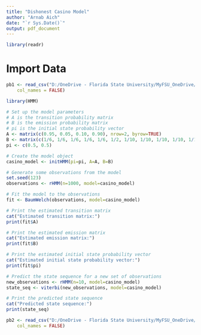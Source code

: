 ```yaml
---
title: "Dishonest Casino Model"
author: "Arnab Aich"
date: "`r Sys.Date()`"
output: pdf_document
---
```


```r
library(readr)
```
# Import Data
```r
pb1 <- read_csv("D:/OneDrive - Florida State University/MyFSU_OneDrive/FSU Course Work/5635/Datasets/hmm_pb1.csv", 
    col_names = FALSE)

```

```r
library(HMM)

# Set up the model parameters
# A is the transition probability matrix
# B is the emission probability matrix
# pi is the initial state probability vector
A <- matrix(c(0.95, 0.05, 0.10, 0.90), nrow=2, byrow=TRUE)
B <- matrix(c(1/6, 1/6, 1/6, 1/6, 1/6, 1/2, 1/10, 1/10, 1/10, 1/10, 1/10, 1/2), nrow=2, byrow=TRUE)
pi <- c(0.5, 0.5)

# Create the model object
casino_model <- initHMM(pi=pi, A=A, B=B)

# Generate some observations from the model
set.seed(123)
observations <- rHMM(n=1000, model=casino_model)

# Fit the model to the observations
fit <- BaumWelch(observations, model=casino_model)

# Print the estimated transition matrix
cat("Estimated transition matrix:")
print(fit$A)

# Print the estimated emission matrix
cat("Estimated emission matrix:")
print(fit$B)

# Print the estimated initial state probability vector
cat("Estimated initial state probability vector:")
print(fit$pi)

# Predict the state sequence for a new set of observations
new_observations <- rHMM(n=10, model=casino_model)
state_seq <- viterbi(new_observations, model=casino_model)

# Print the predicted state sequence
cat("Predicted state sequence:")
print(state_seq)

```




```r
pb2 <- read_csv("D:/OneDrive - Florida State University/MyFSU_OneDrive/FSU Course Work/5635/Datasets/hmm_pb2.csv", 
    col_names = FALSE)
```


